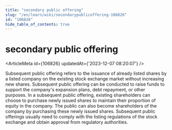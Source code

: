 ```yaml
---
title: "secondary public offering"
slug: "/en/learn/wiki/secondarypublicoffering-106826"
id: "106826"
hide_table_of_contents: true
---
```



<Breadcrumbs current="secondary public offering" />

# secondary public offering

<ArticleMeta id={106826} updatedAt={'2023-12-07 08:20:07'} />
<div className='border-solid border-b border-t-0 my-4 border-[var(--ifm-color-gray-300)]' />

Subsequent public offering refers to the issuance of already listed shares by a listed company on the existing stock exchange market without increasing new shares. Subsequent public offering can be conducted to raise funds to support the company's expansion plans, debt repayment, or other purposes. In a subsequent public offering, existing shareholders can choose to purchase newly issued shares to maintain their proportion of equity in the company. The public can also become shareholders of the company by purchasing these newly issued shares. Subsequent public offerings usually need to comply with the listing regulations of the stock exchange and obtain approval from regulatory authorities.
